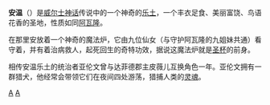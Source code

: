 {{unreferenced|time=2011-06-07T10:58:22+00:00}}
'''安温'''（{{lang-en|Annwn}}）是[[威尔士神话|威尔士神话]]传说中的一个神奇的[[乐土|乐土]]，一个丰衣足食、美丽富饶、鸟语花香的圣地，性质如同[[阿瓦隆|阿瓦隆]]。

在那里安放着一个神奇的魔法炉，它由九位仙女（与守护阿瓦隆的九姐妹共通）看守着，并有着治病救人，起死回生的奇特功效，据说这魔法炉就是[[圣杯|圣杯]]的前身。

相传安温乐土的统治者亚伦文曾与达菲德郡主皮薇儿互换角色一年。亚伦文拥有一群猎犬，他经常会带领它们在夜间四处游荡，猎捕人类的[[灵魂|灵魂]]。

{{威尔士神话}}
{{陰間}}
[[Category:神話傳說中的地方|A]]
[[Category:凱爾特神話|A]]
